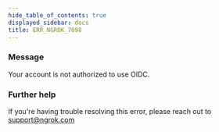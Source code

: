 ```yaml
---
hide_table_of_contents: true
displayed_sidebar: docs
title: ERR_NGROK_7098
---
```




### Message

Your account is not authorized to use OIDC.

<ErrorDetails error="err_ngrok_7098" />

### Further help

If you're having trouble resolving this error, please reach out to [support@ngrok.com](mailto:support@ngrok.com?subject=Help%20with%20ERR_NGROK_7098)
